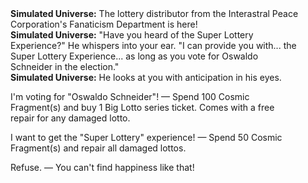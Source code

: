 {{Dialogue Start}}
:'''Simulated Universe:''' The lottery distributor from the Interastral Peace Corporation's Fanaticism Department is here!
:'''Simulated Universe:''' "Have you heard of the Super Lottery Experience?" He whispers into your ear. "I can provide you with... the Super Lottery Experience... as long as you vote for Oswaldo Schneider in the election."
:'''Simulated Universe:''' He looks at you with anticipation in his eyes.
:{{DIcon|Star}} I'm voting for "Oswaldo Schneider"! &mdash; Spend 100 Cosmic Fragment(s) and buy 1 Big Lotto series ticket. Comes with a free repair for any damaged lotto.
:{{DIcon|Star}} I want to get the "Super Lottery" experience! &mdash; Spend 50 Cosmic Fragment(s) and repair all damaged lottos.
:{{DIcon|Star}} Refuse. &mdash; You can't find happiness like that!
{{Dialogue End}}